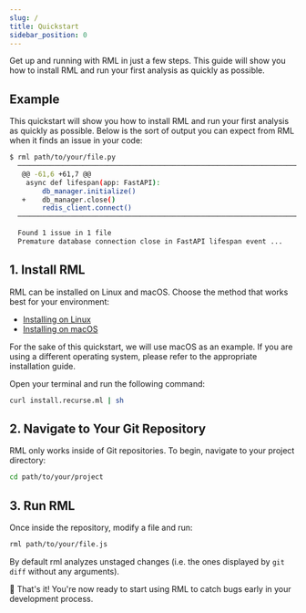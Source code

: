 ```yaml
---
slug: /
title: Quickstart
sidebar_position: 0
---
```


Get up and running with RML in just a few steps. This guide will show you how to install RML and run your first analysis as quickly as possible.


## Example
This quickstart will show you how to install RML and run your first analysis as quickly as possible. Below is the sort of output
you can expect from RML when it finds an issue in your code:

```bash
$ rml path/to/your/file.py
  ─────────────────────────────────────────────────────────────────────────────────────────
   @@ -61,6 +61,7 @@                                                                         
    async def lifespan(app: FastAPI):                                                        
        db_manager.initialize()                                                              
   +    db_manager.close()                                                                   
        redis_client.connect()                                                               
  ─────────────────────────────────────────────────────────────────────────────────────────

  Found 1 issue in 1 file
  Premature database connection close in FastAPI lifespan event ...
```

## 1. Install RML

RML can be installed on Linux and macOS. Choose the method that works best for your environment:

- [Installing on Linux](/rml/getting-started/installing-on-linux)
- [Installing on macOS](/rml/getting-started/installing-on-macos)

For the sake of this quickstart, we will use macOS as an example. If you are using a different operating system, please refer to the appropriate installation guide.

Open your terminal and run the following command:

```bash
curl install.recurse.ml | sh
```

## 2. Navigate to Your Git Repository

RML only works inside of Git repositories. To begin, navigate to your project directory:

```bash
cd path/to/your/project
```

## 3. Run RML

Once inside the repository, modify a file and run:

```bash
rml path/to/your/file.js
```

By default rml analyzes unstaged changes (i.e. the ones displayed by `git diff` without any arguments).

🎉 That's it! You're now ready to start using RML to catch bugs early in your development process.
